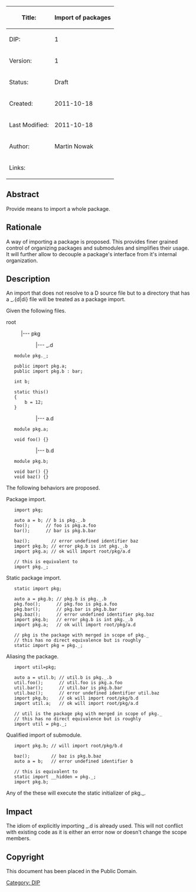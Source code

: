 {| class="wikitable"
!Title:	
!'''Import of packages'''
|-
|DIP:	
|1
|-
|Version:
|1
|-
|Status:
|Draft
|-
|Created:
|2011-10-18
|-
|Last Modified:
|2011-10-18
|-
|Author:
|Martin Nowak
|-
|Links:
|
|}

== Abstract ==
Provide means to import a whole package.

== Rationale ==
A way of importing a package is proposed. This provides finer grained control of organizing packages and submodules and simplifies their usage. It will further allow to decouple a package's interface from it's internal organization.

== Description ==
An import that does not resolve to a D source file but to a directory that has a _.{d|di} file will be treated as a package import.

Given the following files.

root
: |--- pkg
:: |--- _.d

    module pkg._;
    
    public import pkg.a;
    public import pkg.b : bar;
    
    int b;
    
    static this()
    {
        b = 12;
    }

:: |--- a.d
    module pkg.a;
    
    void foo() {}

:: |--- b.d
	
    module pkg.b;
    
    void bar() {}
    void baz() {}

The following behaviors are proposed.

Package import.
	
    import pkg;

    auto a = b; // b is pkg._.b
    foo();      // foo is pkg.a.foo
    bar();      // bar is pkg.b.bar
    
    baz();        // error undefined identifier baz
    import pkg.b; // error pkg.b is int pkg._.b
    import pkg.a; // ok will import root/pkg/a.d
    
    // this is equivalent to
    import pkg._;

Static package import.
	
    static import pkg;
    
    auto a = pkg.b; // pkg.b is pkg._.b
    pkg.foo();      // pkg.foo is pkg.a.foo
    pkg.bar();      // pkg.bar is pkg.b.bar
    pkg.baz();      // error undefined identifier pkg.baz
    import pkg.b;   // error pkg.b is int pkg._.b
    import pkg.a;   // ok will import root/pkg/a.d
    
    // pkg is the package with merged in scope of pkg._
    // this has no direct equivalence but is roughly
    static import pkg = pkg._;

Aliasing the package.

    import util=pkg;
    
    auto a = util.b; // util.b is pkg._.b
    util.foo();      // util.foo is pkg.a.foo
    util.bar();      // util.bar is pkg.b.bar
    util.baz();      // error undefined identifier util.baz
    import pkg.b;    // ok will import root/pkg/b.d
    import util.a;   // ok will import root/pkg/a.d
    
    // util is the package pkg with merged in scope of pkg._
    // this has no direct equivalence but is roughly
    import util = pkg._;

Qualified import of submodule.
	
    import pkg.b; // will import root/pkg/b.d
    
    baz();        // baz is pkg.b.baz
    auto a = b;   // error undefined identifier b

    // this is equivalent to
    static import __hidden = pkg._;
    import pkg.b;

Any of the these will execute the static initializer of pkg._.

== Impact ==
The idiom of explicitly importing _.d is already used. This will not conflict with existing code as it is either an error now or doesn't change the scope members.

== Copyright ==
This document has been placed in the Public Domain.
[[Category: DIP]]